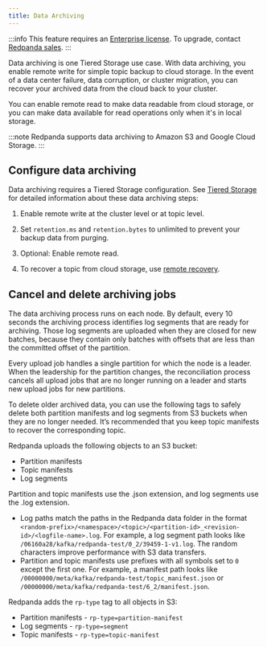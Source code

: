 ```yaml
---
title: Data Archiving
---
```


<head>
    <meta name="title" content="Data archiving | Redpanda Docs"/>
    <meta name="description" content="Set up data archiving on Redpanda."/>
</head>

:::info
This feature requires an [Enterprise license](../../introduction/licenses). To upgrade, contact [Redpanda sales](https://redpanda.com/try-redpanda?section=enterprise-cloud).
:::

Data archiving is one Tiered Storage use case. With data archiving, you enable remote write for simple topic backup to cloud storage. In the event of a data center failure, data corruption, or cluster migration, you can recover your archived data from the cloud back to your cluster. 

You can enable remote read to make data readable from cloud storage, or you can make data available for read operations only when it's in local storage. 

:::note
Redpanda supports data archiving to Amazon S3 and Google Cloud Storage. 
:::

## Configure data archiving

Data archiving requires a Tiered Storage configuration. See [Tiered Storage](../../data-management/tiered-storage) for detailed information about these data archiving steps:

1. Enable remote write at the cluster level or at topic level. 

2. Set `retention.ms` and `retention.bytes` to unlimited to prevent your backup data from purging.
	
3. Optional: Enable remote read.
   
4. To recover a topic from cloud storage, use [remote recovery](../../data-management/tiered-storage/#remote-recovery).

## Cancel and delete archiving jobs

The data archiving process runs on each node. By default, every 10 seconds the archiving process identifies log segments that are ready for archiving. Those log segments are uploaded when they are closed for new batches, because they contain only batches with offsets that are less than the committed offset of the partition. 

Every upload job handles a single partition for which the node is a leader.
When the leadership for the partition changes, the reconciliation process cancels all upload jobs that are no longer running on a leader and starts new upload jobs for new partitions. 

To delete older archived data, you can use the following tags to safely delete both partition manifests and log segments from S3 buckets when they are no longer needed. It’s recommended that you keep topic manifests to recover the corresponding topic.

Redpanda uploads the following objects to an S3 bucket:
- Partition manifests
- Topic manifests
- Log segments

Partition and topic manifests use the .json extension, and log segments use the .log extension.
- Log paths match the paths in the Redpanda data folder in the format `<random-prefix>/<namespace>/<topic>/<partition-id>_<revision-id>/<logfile-name>.log`. For example, a log segment path looks like `/06160a28/kafka/redpanda-test/0_2/39459-1-v1.log`. The random characters improve performance with S3 data transfers. 
- Partition and topic manifests use prefixes with all symbols set to `0` except the first one. For example, a manifest path looks like `/00000000/meta/kafka/redpanda-test/topic_manifest.json` or `/00000000/meta/kafka/redpanda-test/6_2/manifest.json`.

Redpanda adds the `rp-type` tag to all objects in S3:
- Partition manifests - `rp-type=partition-manifest`
- Log segments - `rp-type=segment`
- Topic manifests - `rp-type=topic-manifest`
